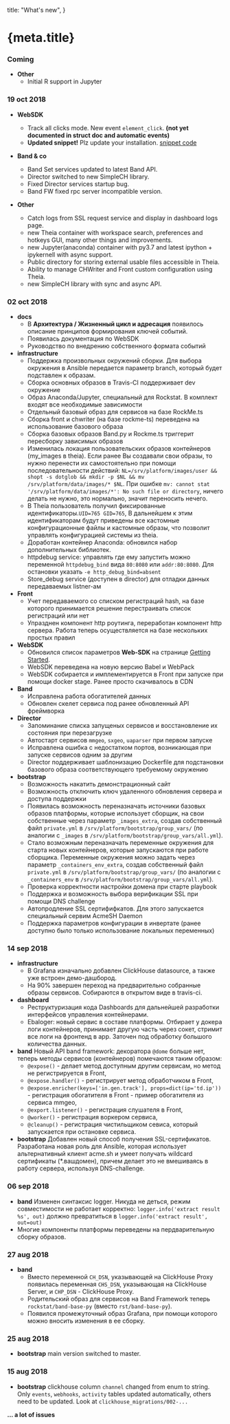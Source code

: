 
  title: "What's new",
}

<h1 id="doc-h1">
  {meta.title}
</h1>


### Coming

- **Other**
  - Initial R support in Jupyter


### 19 oct 2018

- **WebSDK**
  - Track all clicks mode. New event `element_click`. **(not yet documented in struct doc and automatic events)**
  - **Updated snippet!** Plz update your installation.
    [snippet code](https://github.com/rockstat/web-sdk/blob/dev/snippet/snippet.html)

- **Band & co**
  - Band Set services updated to latest Band API.
  - Director switched to new SimpleCH library.
  - Fixed Director services startup bug.
  - Band FW fixed rpc server incompatible version.

- **Other**
  - Catch logs from SSL request service and display in dashboard logs page.
  - new Theia container with workspace search, preferences and hotkeys GUI, many other things and improvements.
  - new Jupyter(anaconda) container with py3.7 and latest ipython + ipykernell with async support.
  - Public directory for storing external usable files accessible in Theia.
  - Ability to manage CHWriter and Front custom configuration using Theia.
  - new SimpleCH library with sync and async API.


### 02 oct 2018

- **docs**
  - В **Архитектура / Жизненный цикл и адресация** появилось описание принципов формирования ключей событий.
  - Появилась документация по WebSDK
  - Руководство по внедрению собственного формата событий
- **infrastructure**
  - Поддержка произвольных окружений сборки. Для выбора окружения в Ansible передается параметр branch, который будет подставлен к образам.
  - Сборка основных образов в Travis-CI поддерживает dev окружение
  - Образ Anaconda/Jupyter, специальный для Rockstat. В комплект входят все необходимые зависимости
  - Отдельный базовый образ для сервисов на базе RockMe.ts
  - Сборка front и chwriter (на базе rockme-ts) переведена на использование базового образа
  - Сборка базовых образов Band.py и Rockme.ts триггерит пересборку зависимых образов
  - Изменилась локация пользовательских образов контейнеров (my_images в theia).
  Если ранее Вы создавали свои образы, то нужно перенести их самостоятельно при помощи последовательности действий:
  `NL=/srv/platform/images/user && shopt -s dotglob && mkdir -p $NL && mv /srv/platform/data/images/* $NL`.
  При ошибке `mv: cannot stat '/srv/platform/data/images/*': No such file or directory`,
  ничего делать не нужно, это нормально, значит переносить нечего.
  - В Theia пользователь получил фиксированные идентификаторы.`UID=765 GID=765`,
    В дальнейшем к этим идентификаторам будут приведены все кастомные конфигурационные файлы и кастомные образы,
    что позволит управлять конфигурацией системы из theia.
  - Доработан контейнер Anaconda: обновился набор дополнительных библиотек.
  - httpdebug service: управлять где ему запустить можно переменной `httpdebug_bind` вида `80:8080` или `addr:80:8080`.
  Для остановки указать `-e http_debug_bind=absent`
  - Store_debug service (доступен в director) для отладки данных передаваемых listner-ам
- **Front**
  - Учет передаваемого со списком регистраций hash, на базе которого принимается решение перестраивать список регистраций или нет
  - Упразднен компонент http роутинга, переработан компонент http сервера. Работа теперь осуществляется на базе нескольких простых правил
- **WebSDK**
  - Обновился список параметров **Web-SDK** на странице [Getting Started](/docs/intro/getting-started).
  - WebSDK переведена на новую версию Babel и WebPack
  - WebSDK собирается и имплементируется в Front при запуске при помощи docker stage. Ранее просто скачивалось в CDN
- **Band**
  - Исправлена работа обогатителей данных
  - Обновлен скелет сервиса под ранее обновленный API фреймворка
- **Director**
  - Запоминание списка запущеных сервисов и восстановление их состояния при перезагрузке
  - Автостарт сервисов `mmgeo`, `sxgeo`, `uaparser` при первом запуске
  - Исправлена ошибка с недостатком портов, возникающая при запуске сервисов одним за другим
  - Director поддерживает шаблонизацию Dockerfile для подстановки базового образа соответствующего требуемому окружению
- **bootstrap**
  - Возможность накатить демонстрационный сайт
  - Возможность отключить ключ удаленного обновления сервера и доступа поддержки
  - Появилась возможность переназначать источники базовых образов платформы, которые использует сборщик, на свои собственные через параметр `_images_extra`, создав собственный файл `private.yml` в `/srv/platform/bootstrap/group_vars/` (по аналогии с `_images` в `/srv/platform/bootstrap/group_vars/all.yml`).
  - Стало возможным переназначать переменные окружения для старта новых контейнеров, которые запускаются при работе сборщика. Переменные окружения можно задать через параметр `_containers_env_extra`, создав собственный файл `private.yml` в `/srv/platform/bootstrap/group_vars/` (по аналогии с `_containers_env` в `/srv/platform/bootstrap/group_vars/all.yml`).
  - Проверка корректности настройки домена при старте playbook
  - Поддержка и возможность выбора верификации SSL при помощи DNS challenge
  - Автопродление SSL сертифифкатов. Для этого запускается специальный сервим AcmeSH Daemon
  - Поддержка параметров конфигурации в инвертате (ранее доступно было только использование локальных переменных)

### 14 sep 2018

- **infrastructure**
  - В Grafana изначально добавлен ClickHouse datasource, а также уже встроен демо-дашбород.
  - На 90% завершен переход на предварительно собранные образы сервисов. Собираются в открытом виде в travis-ci.
- **dashboard**
  - Реструктуризация кода Dashboards для дальнейшей разработки интерфейсов управления контейнерами.
  - Ebaloger: новый сервис в составе платформы. Отбирает у докера логи контейнеров, принимает другую часть через сокет, стримит все логи на фронтенд в app. Заточен под обработку большого количества данных.
- **band** Новый API band framework: декоратора `@dome` больше нет, теперь методы сервисов (контейнеров) помечаются таким образом:
    - `@expose()` - делает метод доступным другим сервисам, но метод не регистрируется в Front,
    - `@expose.handler()` - регистрирует метод обработчиком в Front,
    - `@expose.enricher(keys=['in.gen.track'], props=dict(ip='td.ip'))` - регистрация обогатителя в Front - пример обогатителя из сервиса mmgeo,
    - `@export.listener()` - регистрация слушателя в Front,
    - `@worker()` - регистрация воркером сервиса,
    - `@cleanup()` - регистрация чистильщиком севиса, который запускается при остановке сервиса.
- **bootstrap** Добавлен новый способ получения SSL-сертификатов. Разработана новая роль для Ansible, которая использует альтернативный клиент acme.sh и умеет получать
  wildcard сертификаты (*.вашдомен), причем делает это не вмешиваясь в работу сервера, используя DNS-challenge.

### 06 sep 2018

- **band** Изменен синтаксис logger. Никуда не деться, режим совместимости не работает корректно: `logger.info('extract result %s', out)` должно превратиться в `logger.info('extract result', out=out)`
- Многие компоненты платформы переведены на пердварительную сборку образов.

### 27 aug 2018

- **band**
  - Вместо переменной `CH_DSN`, указывающей на ClickHouse Proxy появилась переменная `CHS_DSN`, указывающая на ClickHouse Server, и `CHP_DSN` - ClickHouse Proxy.
  - Родительский образ для сервисов на Band Framework теперь `rockstat/band-base-py` (вместо `rst/band-base-py`).
  - Появился промежуточный образ Grafana, при помощи которого можно вносить изменения в ее сборку.


### 25 aug 2018

- **bootstrap** main version switched to master.

### 15 aug 2018

- **bootstrap** clickhouse column `channel` changed from enum to string. Only `events`, `webhooks`, `activity` tables updated automatically, others need to be updated. Look at `clickhouse_migrations/002-...`


**... a lot of issues**

